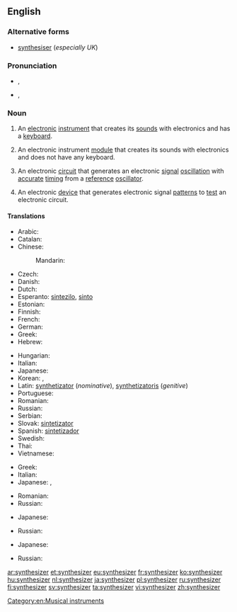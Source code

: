 ==English==

===Alternative forms===
* [[synthesiser]] (''especially UK'')

===Pronunciation===
* {{a|UK}} {{IPA|/ˈsɪn.θəˌsaɪ.zə(ɹ)/}}, {{X-SAMPA|/"sIn.T@%saI.z@(r)/}}
* {{a|US}} {{IPA|/ˈsɪn.θəˌsaɪ.zɚ/}}, {{X-SAMPA|/"sIn.T@%saI.z@`/}}

===Noun===
{{wikipedia}}
{{en-noun}}

# {{music}} An [[electronic]] [[instrument]] that creates its [[sound]]s with electronics and has a [[keyboard]].
# {{music}} An electronic instrument [[module]] that creates its sounds with electronics and does not have any keyboard.
# {{electronics}} An electronic [[circuit]] that generates an electronic [[signal]] [[oscillation]] with [[accurate]] [[timing]] from a [[reference]] [[oscillator]].
# {{electronics}} An electronic [[device]] that generates electronic signal [[pattern]]s to [[test]] an electronic circuit.

====Translations====
{{trans-top|music: an electronic keyboard instrument}}
* Arabic: {{t-|ar|سنثسيزر|m|tr=sinthisayzar}}
* Catalan: {{t-|ca|sintetitzador|m}}
* Chinese:
*: Mandarin: {{t-|cmn|合成器|tr=héchéngqì|sc=Hani}}
* Czech: {{t-|cs|syntezátor|m}}
* Danish: {{t-|da|synthesizer}}
* Dutch: {{t+|nl|synthesizer}}
* Esperanto: [[sintezilo]], [[sinto]]
* Estonian: {{t-|et|süntesaator}}
* Finnish: {{t+|fi|syntetisaattori}}
* French: {{t+|fr|synthétiseur}}
* German: {{t+|de|Synthesizer}}
* Greek: {{t-|el|συνθετητής|m|tr=synthetitís}}
* Hebrew: {{t-|he|סינתיסייזר}}
{{trans-mid}}
* Hungarian: {{t+|hu|szintetizátor}}
* Italian: {{t+|it|sintetizzatore}}
* Japanese: {{t+|ja|シンセサイザー|tr=shinsesaizā}}
* Korean: {{t-|ko|합성기|tr=hapseonggi|sc=Hang}},  {{t-|ko|신시사이저|tr=sinsisaijeo|sc=Hang}}
* Latin: [[synthetizator]] (''nominative''), [[synthetizatoris]] (''genitive'')
* Portuguese: {{t-|pt|sintetizador|m}}
* Romanian: {{t-|ro|sintetizator|m}}
* Russian: {{t+|ru|синтезатор|m|tr=sintezátor}}
* Serbian: {{t|sr|синтесајзер|m|tr=sintesajzer|sc=Cyrl}}
* Slovak: [[sintetizator]]
* Spanish: [[sintetizador]]
* Swedish: {{t+|sv|synthesizer}}
* Thai: {{t-|th|ซินธิไซเซอร์|tr=sin-thi-sy-ser}}
* Vietnamese: {{t-|vi|bộ tổng hợp|xs=Vietnamese}}
{{trans-bottom}}

{{trans-top|music: an electronic instrument module without a keyboard}}
* Greek: {{t-|el|συνθετητής|m|tr=synthetitís}}
* Italian: {{t+|it|sintetizzatore|m}}
* Japanese: {{t+|ja|シンセサイザー|tr=shinsesaizā}}, {{t-|ja|音源|tr=ongen}}
{{trans-mid}}
* Romanian: {{t-|ro|sintetizator}}
* Russian: {{t+|ru|синтезатор|m|tr=sintezátor}}
{{trans-bottom}}

{{trans-top|electronics: an electronic circuit that generates an electronic signal oscillation}}
* Japanese: {{t+|ja|シンセサイザー|tr=shinsesaizā}}
{{trans-mid}}
* Russian: {{t+|ru|синтезатор|m|tr=sintezátor}}
{{trans-bottom}}

{{trans-top|electronics: an electronic device that generates electronic signal patterns}}
* Japanese: {{t+|ja|シンセサイザー|tr=shinsesaizā}}
{{trans-mid}}
* Russian: {{t+|ru|синтезатор|m|tr=sintezátor}}
{{trans-bottom}}

[[Category:en:Musical instruments]]

[[ar:synthesizer]]
[[et:synthesizer]]
[[eu:synthesizer]]
[[fr:synthesizer]]
[[ko:synthesizer]]
[[hu:synthesizer]]
[[nl:synthesizer]]
[[ja:synthesizer]]
[[pl:synthesizer]]
[[ru:synthesizer]]
[[fi:synthesizer]]
[[sv:synthesizer]]
[[ta:synthesizer]]
[[vi:synthesizer]]
[[zh:synthesizer]]